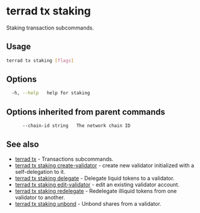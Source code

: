 # terrad tx staking

Staking transaction subcommands. 

## Usage

```sh Terrad
terrad tx staking [flags]
```

## Options

```sh Terrad
  -h, --help   help for staking
```

## Options inherited from parent commands

```sh Terrad
      --chain-id string   The network chain ID
```

## See also

* [terrad tx](./terrad_tx.mdx)	 - Transactions subcommands.
* [terrad tx staking create-validator](./terrad_tx_staking_create-validator.mdx)	 - create new validator initialized with a self-delegation to it.
* [terrad tx staking delegate](./terrad_tx_staking_delegate.mdx)	 - Delegate liquid tokens to a validator.
* [terrad tx staking edit-validator](./terrad_tx_staking_edit-validator.mdx)	 - edit an existing validator account.
* [terrad tx staking redelegate](./terrad_tx_staking_redelegate.mdx)	 - Redelegate illiquid tokens from one validator to another.
* [terrad tx staking unbond](./terrad_tx_staking_unbond.mdx)	 - Unbond shares from a validator.



